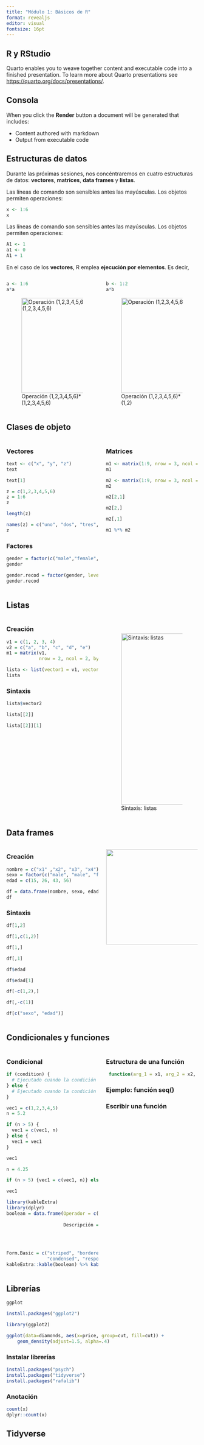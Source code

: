 ```yaml
---
title: "Módulo 1: Básicos de R"
format: revealjs
editor: visual
fontsize: 16pt
---
```


## R y RStudio

Quarto enables you to weave together content and executable code into a finished presentation. To learn more about Quarto presentations see <https://quarto.org/docs/presentations/>.

## Consola

When you click the **Render** button a document will be generated that includes:

-   Content authored with markdown
-   Output from executable code

## Estructuras de datos

Durante las próximas sesiones, nos concéntraremos en cuatro estructuras de datos: **vectores**, **matrices**, **data frames** y **listas**.

Las líneas de comando son sensibles antes las mayúsculas. Los objetos permiten operaciones:

```r
x <- 1:6
x
```

Las líneas de comando son sensibles antes las mayúsculas. Los objetos permiten operaciones:

```r
A1 <- 1
a1 <- 0
A1 + 1
```

En el caso de los **vectores**, R emplea **ejecución por elementos**. Es decir,

::: columns
::: {.column width="50%"}
```r
a <- 1:6
a*a
```

![Operación (1,2,3,4,5,6)\*(1,2,3,4,5,6)](Img1.png){width="250px"}
:::

::: {.column width="50%"}
```r
b <- 1:2
a*b
```

![Operación (1,2,3,4,5,6)\*(1,2)](Img2.png){width="250px"}
:::
:::

## Clases de objeto

::: columns
::: {.column width="50%"}
### Vectores

```r
text <- c("x", "y", "z")
text
```

```r
text[1]
```

```r
z = c(1,2,3,4,5,6)
z = 1:6
z
```

```r
length(z)
```

```r
names(z) = c("uno", "dos", "tres", "cuatro", "cinco", "seis")
z
```

### Factores

```r
gender = factor(c("male","female", "female", "female"))
gender
```

```r
gender.recod = factor(gender, levels = c("male","female"), labels = c("M", "F"))
gender.recod
```
:::

::: {.column width="50%"}
### Matrices

```r
m1 <- matrix(1:9, nrow = 3, ncol = 3, byrow = F)
m1
```

```r
m2 <- matrix(1:9, nrow = 3, ncol = 3, byrow = F)
m2
```

```r
m2[2,1]
```

```r
m2[2,]
```

```r
m2[,1]
```

```r
m1 %*% m2
```
:::
:::

## Listas

::: columns
::: {.column width="50%"}
### Creación

```r
v1 = c(1, 2, 3, 4)
v2 = c("a", "b", "c", "d", "e")
m1 = matrix(v1, 
            nrow = 2, ncol = 2, byrow = T)

lista <- list(vector1 = v1, vector2 = v2, matriz1 = m1)
lista
```

### Sintaxis

```r
lista$vector2
```

```r
lista[[2]]
```

```r
lista[[2]][1]
```
:::

::: {.column width="50%"}
$~$ $~$

![Sintaxis: listas](Img3.png){width="450px"}
:::
:::

## Data frames

::: columns
::: {.column width="50%"}
### Creación

```r
nombre = c("x1" ,"x2", "x3", "x4")
sexo = factor(c("male", "male", "female", "female"))
edad = c(15, 26, 43, 56)

df = data.frame(nombre, sexo, edad)
df
```

### Sintaxis

```r
df[1,2]
```

```r
df[1,c(1,2)]
```

```r
df[1,]
```

```r
df[,1]
```

```r
df$edad
```

```r
df$edad[1]
```

```r
df[-c(1,2),]
```

```r
df[,-c(1)]
```

```r
df[c("sexo", "edad")]
```

:::

::: {.column width="50%"}
![](Img4.png){width="250px"}


:::
:::

## Condicionales y funciones

::: columns
::: {.column width="50%"}
### Condicional

```r
if (condition) {
  # Ejecutado cuando la condición es verdadera
} else {
  # Ejecutado cuando la condición es falsa
}
```

```r
vec1 = c(1,2,3,4,5)
n = 5.2

if (n > 5) {
  vec1 = c(vec1, n)
} else {
  vec1 = vec1
}

vec1
```

```r
n = 4.25

if (n > 5) {vec1 = c(vec1, n)} else {vec1 = vec1}

vec1
```

```r
library(kableExtra)
library(dplyr)
boolean = data.frame(Operador = c("x > y", "x >= y",
                                  "x == y", "!x", "x != y", "x|y", "x & y", "x %in% y"),
                     Descripción = c("Greater than",
                                     "Greater than or equal to",
                                     "Exactly equal to", "Not",
                                     "Not equal to", 
                                     "OR", "AND", "In the set"))
Form.Basic = c("striped", "bordered", "hover",
               "condensed", "responsive")
kableExtra::kable(boolean) %>% kable_styling(bootstrap_options = Form.Basic, font_size = 12) %>% add_header_above()
```
:::

::: {.column width="50%"}
### Estructura de una función

```r
 function(arg_1 = x1, arg_2 = x2, ..., arg_n = xn)
```

### Ejemplo: función seq()



### Escribir una función


:::
:::

## Librerías

```r
ggplot
```

```r
install.packages("ggplot2")
```

```r
library(ggplot2)
```

```r
ggplot(data=diamonds, aes(x=price, group=cut, fill=cut)) +
    geom_density(adjust=1.5, alpha=.4) 
```

### Instalar librerías

```r
install.packages("psych")
install.packages("tidyverse")
install.packages("rafalib")
```

### Anotación

```r
count(x)
dplyr::count(x)
```

## Tidyverse
